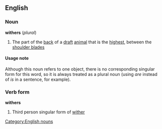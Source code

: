 ==English==
===Noun===
'''withers''' (''plural'')
#The part of the [[back]] of a [[draft]] [[animal]] that is the [[highest]], between the [[shoulder blades]]

====Usage note====
Although this noun refers to one object, there is no corresponding singular form for this word, so it is always treated as a plural noun (using ''are'' instead of ''is'' in a sentence, for example).

===Verb form===
'''withers'''
#Third person singular form of [[wither]]

[[Category:English nouns]]